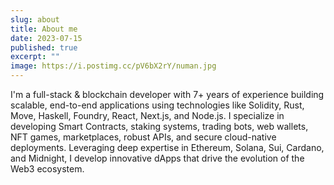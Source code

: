 ```yaml
---
slug: about
title: About me
date: 2023-07-15
published: true
excerpt: ""
image: https://i.postimg.cc/pV6bX2rY/numan.jpg
---
```


I'm a full-stack & blockchain developer with 7+ years of experience building scalable, end-to-end applications using technologies like Solidity, Rust, Move, Haskell, Foundry, React, Next.js, and Node.js. I specialize in developing Smart Contracts, staking systems, trading bots, web wallets, NFT games, marketplaces, robust APIs, and secure cloud-native deployments. Leveraging deep expertise in Ethereum, Solana, Sui, Cardano, and Midnight, I develop innovative dApps that drive the evolution of the Web3 ecosystem.
